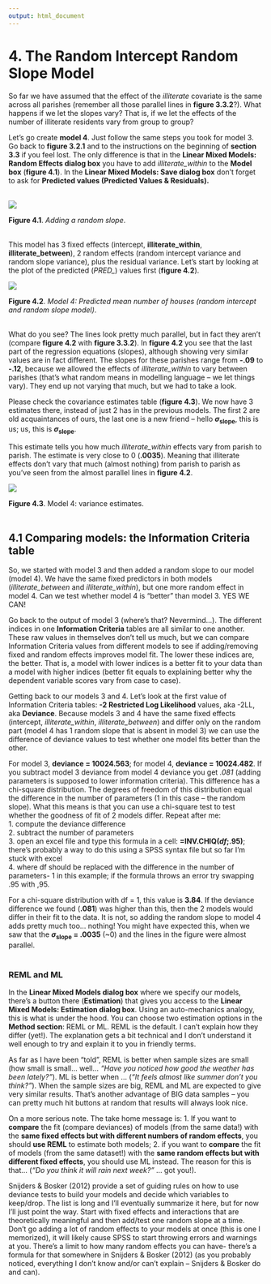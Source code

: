 ```yaml
---
output: html_document
---
```


# 4. The Random Intercept Random Slope Model
So far we have assumed that the effect of the *illiterate* covariate is the same across all parishes (remember all those parallel lines in **figure 3.3.2**?). What happens if we let the slopes vary? That is, if we let the effects of the number of illiterate residents vary from group to group?  

Let’s go create **model 4**. Just follow the same steps you took for model 3. Go back to **figure 3.2.1** and to the instructions on the beginning of **section 3.3** if you feel lost. The only difference is that in the **Linear Mixed Models: Random Effects dialog box** you have to add *illiterate_within* to the **Model box** (**figure 4.1**). In the **Linear Mixed Models: Save dialog box** don’t forget to ask for **Predicted values (Predicted Values & Residuals).**  
&nbsp;

![](images/ch4/fig_4_1_rslope.png)

**Figure 4.1**. *Adding a random slope*.  
&nbsp;  

This model has 3 fixed effects (intercept, **illiterate_within**, **illiterate_between**), 2 random effects (random intercept variance and random slope variance), plus the residual variance. Let’s start by looking at the plot of the predicted (*PRED_*) values first (**figure 4.2**).  

![](images/ch4/fig_4_2_pred_rf.png)  

**Figure 4.2**. *Model 4: Predicted mean number of houses (random intercept and random slope model)*.  
&nbsp;


What do you see? The lines look pretty much parallel, but in fact they aren’t (compare **figure 4.2** with **figure 3.3.2**). In **figure 4.2** you see that the last part of the regression equations (slopes), although showing very similar values are in fact different. The slopes for these parishes range from **-.09** to **-.12**, because we allowed the effects of *illiterate_within* to vary between parishes (that’s what random means in modelling language – we let things vary). They end up not varying that much, but we had to take a look.  

Please check the covariance estimates table (**figure 4.3**). We now have 3 estimates there, instead of just 2 has in the previous models. The first 2 are old acquaintances of ours, the last one is a new friend – hello **_σ_<sub>slope</sub>**, this is us; us, this is **_σ_<sub>slope</sub>**.  

This estimate tells you how much *illiterate_within* effects vary from parish to parish. The estimate is very close to 0 (**.0035**). Meaning that illiterate effects don’t vary that much (almost nothing) from parish to parish as you’ve seen from the almost parallel lines in **figure 4.2**. 
&nbsp;

![](images/ch4/fig_4_3_random.png)

**Figure 4.3**. Model 4: variance estimates.  
&nbsp;

## 4.1 Comparing models: the Information Criteria table
So, we started with model 3 and then added a random slope to our model (model 4). We have the same fixed predictors in both models (*illiterate_between* and *illiterate_within*), but one more random effect in model 4. Can we test whether model 4 is “better” than model 3. YES WE CAN!  

Go back to the output of model 3 (where’s that? Nevermind…). The different indices in one **Information Criteria** tables are all similar to one another. These raw values in themselves don’t tell us much, but we can compare Information Criteria values from different models to see if adding/removing fixed and random effects improves model fit. The lower these indices are, the better. That is, a model with lower indices is a better fit to your data than a model with higher indices (better fit equals to explaining better why the dependent variable scores vary from case to case).  

Getting back to our models 3 and 4. Let’s look at the first value of Information Criteria tables: **-2 Restricted Log Likelihood** values, aka -2LL, aka **Deviance**. Because models 3 and 4 have the same fixed effects (intercept, *illiterate_within*, *illiterate_between*) and differ only on the random part (model 4 has 1 random slope that is absent in model 3) we can use the difference of deviance values to test whether one model fits better than the other.  

For model 3, **deviance = 10024.563**; for model 4, **deviance = 10024.482**. If you subtract model 3 deviance from model 4 deviance you get *.081* (adding parameters is supposed to lower information criteria). This difference has a chi-square distribution. The degrees of freedom of this distribution equal the difference in the number of parameters (1 in this case – the random slope). What this means is that you can use a chi-square test to test whether the goodness of fit of 2 models differ. Repeat after me:  
1. compute the deviance difference  
2. subtract the number of parameters  
3. open an excel file and type this formula in a cell: **=INV.CHIQ(_df_;.95)**; there’s probably a way to do this using a SPSS syntax file but so far I’m stuck with excel   
4. where df should be replaced with the difference in the number of parameters- 1 in this example; if the formula throws an error try swapping .95 with ,95.  

For a chi-square distribution with df = 1, this value is **3.84**. If the deviance difference we found (**.081**) was higher than this, then the 2 models would differ in their fit to the data. It is not, so adding the random slope to model 4 adds pretty much too… nothing! You might have expected this, when we saw that the **_σ_<sub>slope</sub> = .0035** (~0) and the lines in the figure were almost parallel.  
&nbsp;  

### REML and ML
In the **Linear Mixed Models dialog box** where we specify our models, there’s a button there (**Estimation**) that gives you access to the **Linear Mixed Models: Estimation dialog box**. Using an auto-mechanics analogy, this is what is under the hood. You can choose two estimation options in the **Method section**: REML or ML. REML is the default. I can’t explain how they differ (yet!). The explanation gets a bit technical and I don’t understand it well enough to try and explain it to you in friendly terms.  

As far as I have been "told", REML is better when sample sizes are small (how small is small… well… *“Have you noticed how good the weather has been lately?”*). ML is better when … (*“It feels almost like summer don’t you think?”*). When the sample sizes are big, REML and ML are expected to give very similar results. That’s another advantage of BIG data samples – you can pretty much hit buttons at random that results will always look nice.  

On a more serious note. The take home message is:
1.	If you want to **compare** the fit (compare deviances) of models (from the same data!) with the **same fixed effects but with different numbers of random effects**, you should **use REML** to estimate both models;
2.	if you want to **compare** the fit of models (from the same dataset!) with the **same random effects but with different fixed effects**, you should use ML instead. The reason for this is that… (*“Do you think it will rain next week?”* … got you!).  

Snijders & Bosker (2012) provide a set of guiding rules on how to use deviance tests to build your models and decide which variables to keep/drop. The list is long and I’ll eventually summarize it here, but for now I’ll just point the way. Start with fixed effects and interactions that are theoretically meaningful and then add/test one random slope at a time. Don’t go adding a lot of random effects to your models at once (this is one I memorized), it will likely cause SPSS to start throwing errors and warnings at you. There’s a limit to how many random effects you can have- there’s a formula for that somewhere in Snijders & Bosker (2012) (as you probably noticed, everything I don’t know and/or can’t explain – Snijders & Bosker do and can).